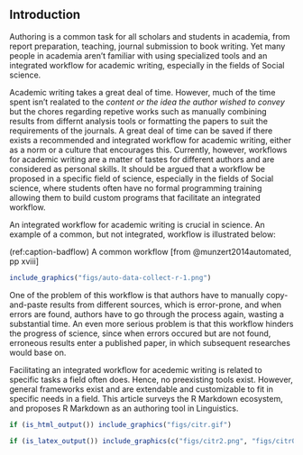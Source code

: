 ## Introduction

Authoring is a common task for all scholars and students in academia, from report preparation, teaching, journal submission to book writing. Yet many people in academia aren't familiar with using specialized tools and an integrated workflow for academic writing, especially in the fields of Social science.

Academic writing takes a great deal of time. However, much of the time spent isn't realated to the *content or the idea the author wished to convey* but the chores regarding repetive works such as manually combining results from differnt analysis tools or formatting the papers to suit the requirements of the journals.
A great deal of time can be saved if there exists a recommended and integrated workflow for academic writing, either as a norm or a culture that encourages this. Currently, however, workflows for academic writing are a matter of tastes for different authors and are considered as personal skills.
It should be argued that a workflow be proposed in a specific field of science, especially in the fields of Social science, where students often have no formal programming training allowing them to build custom programs that facilitate an integrated workflow.

An integrated workflow for academic writing is crucial in science. An example of a common, but not integrated, workflow is illustrated below:

(ref:caption-badflow) A common workflow [from @munzert2014automated, pp xviii]

```r
include_graphics("figs/auto-data-collect-r-1.png")
```

One of the problem of this workflow is that authors have to manually copy-and-paste results from different sources, which is error-prone, and when errors are found, authors have to go through the process again, wasting a substantial time.
An even more serious problem is that this workflow hinders the progress of science, since when errors occured but are not found, erroneous results enter a published paper, in which subsequent researches would base on.

Facilitating an integrated workflow for acedemic writing is related to specific tasks a field often does. Hence, no preexisting tools exist. However, general frameworks exist and are extendable and customizable to fit in specific needs in a field. This article surveys the R Markdown ecosystem, and proposes R Markdown as an authoring tool in Linguistics.


```r
if (is_html_output()) include_graphics("figs/citr.gif")
```

```r
if (is_latex_output()) include_graphics(c("figs/citr2.png", "figs/citr0.png"))
```


